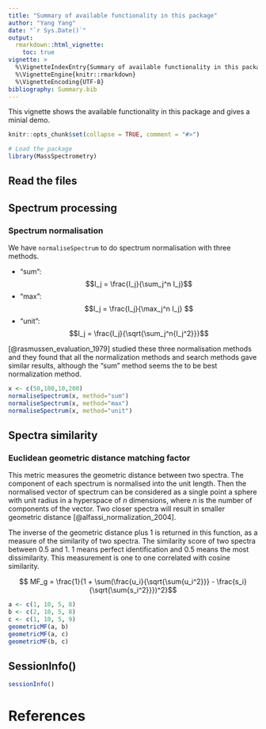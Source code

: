 ```yaml
---
title: "Summary of available functionality in this package"
author: "Yang Yang"
date: "`r Sys.Date()`"
output: 
  rmarkdown::html_vignette:
    toc: true
vignette: >
  %\VignetteIndexEntry{Summary of available functionality in this package}
  %\VignetteEngine{knitr::rmarkdown}
  %\VignetteEncoding{UTF-8}
bibliography: Summary.bib
---
```


This vignette shows the available functionality in this package and
gives a minial demo.

```r
knitr::opts_chunk$set(collapse = TRUE, comment = "#>")
```

```R
# Load the package
library(MassSpectrometry)
```

## Read the files

## Spectrum processing
### Spectrum normalisation
We have `normaliseSpectrum` to do spectrum normalisation with three methods.

  * "sum": $$I_j = \frac{I_j}{\sum_j^n I_j}$$
  * "max": $$I_j = \frac{I_j}{\max_j^n I_j} $$
  * "unit": $$I_j = \frac{I_j}{\sqrt{\sum_j^n{I_j^2}}}$$


[@rasmussen_evaluation_1979] studied these three normalisation methods and
they found that all the normalization methods and search methods 
gave similar results, although the "sum" method seems the to be best normalization method.
  
```R
x <- c(50,100,10,200)
normaliseSpectrum(x, method="sum")
normaliseSpectrum(x, method="max")
normaliseSpectrum(x, method="unit")
```

## Spectra similarity
### Euclidean geometric distance matching factor
This metric measures the geometric distance between two spectra.
The component of each spectrum is normalised into the unit length.
Then the normalised vector of spectrum can be considered as a single point 
a sphere with unit radius in a hyperspace of $n$ dimensions, 
where $n$ is the number of components of the vector.
Two closer spectra will result in smaller geometric distance [@alfassi_normalization_2004].
  
The inverse of the geometric distance plus 1 is returned in this function,
as a measure of the similarity of two spectra. 
The similarity score of two spectra between 0.5 and 1.
1 means perfect identification and 0.5 means the most dissimilarity.
This measurement is one to one correlated with cosine similarity.

$$ MF_g = \frac{1}{1 + \sum(\frac{u_i}{\sqrt{\sum{u_i^2}}} - \frac{s_i}{\sqrt{\sum{s_i^2}}})^2}$$

```R
a <- c(1, 10, 5, 8)
b <- c(2, 10, 5, 8)
c <- c(1, 10, 5, 9)
geometricMF(a, b)
geometricMF(a, c)
geometricMF(b, c)
```

## SessionInfo()
```R
sessionInfo()
```

# References